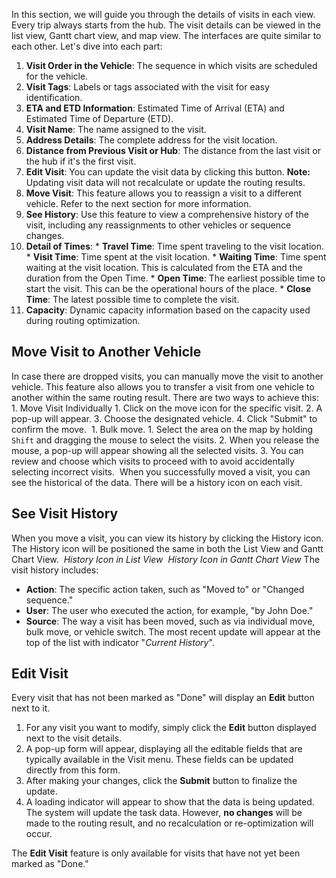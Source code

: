 In this section, we will guide you through the details of visits in each view. Every trip always starts from the hub. The visit details can be viewed in the list view, Gantt chart view, and map view. The interfaces are quite similar to each other. Let's dive into each part: <img src="https://t3837933.p.clickup-attachments.com/t3837933/32c8dfed-0389-44fa-9a63-b10a4efe5fa2/image.png" alt="" />

1. **Visit Order in the Vehicle**: The sequence in which visits are scheduled for the vehicle.
2. **Visit Tags**: Labels or tags associated with the visit for easy identification.
3. **ETA and ETD Information**: Estimated Time of Arrival (ETA) and Estimated Time of Departure (ETD).
4. **Visit Name**: The name assigned to the visit.
5. **Address Details**: The complete address for the visit location.
6. **Distance from Previous Visit or Hub**: The distance from the last visit or the hub if it's the first visit.
7. **Edit Visit**: You can update the visit data by clicking this button. **Note:** Updating visit data will not recalculate or update the routing results.
8. **Move Visit**: This feature allows you to reassign a visit to a different vehicle. Refer to the next section for more information.
9. **See History**: Use this feature to view a comprehensive history of the visit, including any reassignments to other vehicles or sequence changes.
10. **Detail of Times**: \*   **Travel Time**: Time spent traveling to the visit location. \*   **Visit Time**: Time spent at the visit location. \*   **Waiting Time**: Time spent waiting at the visit location. This is calculated from the ETA and the duration from the Open Time. \*   **Open Time**: The earliest possible time to start the visit. This can be the operational hours of the place. \*   **Close Time**: The latest possible time to complete the visit.
11. **Capacity**: Dynamic capacity information based on the capacity used during routing optimization.

## Move Visit to Another Vehicle

In case there are dropped visits, you can manually move the visit to another vehicle. This feature also allows you to transfer a visit from one vehicle to another within the same routing result. There are two ways to achieve this: 1. Move Visit Individually 1. Click on the move icon for the specific visit. 2. A pop-up will appear. 3. Choose the designated vehicle. 4. Click "Submit" to confirm the move. <img src="https://t3837933.p.clickup-attachments.com/t3837933/d0e4a4e7-0008-4729-bc74-02d2a9d7b8ba/image.png" alt="" /> 1. Bulk move. 1. Select the area on the map by holding `Shift` and dragging the mouse to select the visits. 2. When you release the mouse, a pop-up will appear showing all the selected visits. 3. You can review and choose which visits to proceed with to avoid accidentally selecting incorrect visits. <img src="https://t3837933.p.clickup-attachments.com/t3837933/e3dbbf41-b0e2-4d3b-8aa5-b5e531eff527/image.png" alt="" /> When you successfully moved a visit, you can see the historical of the data. There will be a history icon on each visit.

## See Visit History

When you move a visit, you can view its history by clicking the History icon. The History icon will be positioned the same in both the List View and Gantt Chart View. <img src="https://t3837933.p.clickup-attachments.com/t3837933/c5571613-2ce1-45a3-85c1-556080e94c38/image.png" alt="" /> _History Icon in List View_ <img src="https://t3837933.p.clickup-attachments.com/t3837933/8372e73a-a588-455c-8bba-a22e8e0b9455/image.png" alt="" /> _History Icon in Gantt Chart View_ The visit history includes:
*   **Action**: The specific action taken, such as "Moved to" or "Changed sequence."
*   **User**: The user who executed the action, for example, "by John Doe."
*   **Source**: The way a visit has been moved, such as via individual move, bulk move, or vehicle switch. The most recent update will appear at the top of the list with indicator "_Current History_". <img src="https://t3837933.p.clickup-attachments.com/t3837933/7b8d4e38-907b-4610-b13a-bed7f15d6cda/image.png" alt="" />

## Edit Visit

Every visit that has not been marked as "Done" will display an **Edit** button next to it. 
1. For any visit you want to modify, simply click the **Edit** button displayed next to the visit details.
2. A pop-up form will appear, displaying all the editable fields that are typically available in the Visit menu. These fields can be updated directly from this form.
3. After making your changes, click the **Submit** button to finalize the update.
4. A loading indicator will appear to show that the data is being updated. The system will update the task data. However, **no changes** will be made to the routing result, and no recalculation or re-optimization will occur. <img src="https://t3837933.p.clickup-attachments.com/t3837933/36a72f75-7173-40b3-8b86-ddffb2fb4b04/image.png" alt="" />

The **Edit Visit** feature is only available for visits that have not yet been marked as "Done."